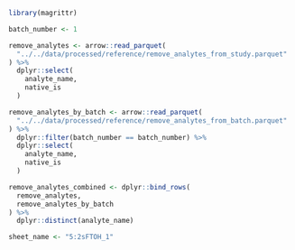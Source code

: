```r
library(magrittr)

batch_number <- 1

remove_analytes <- arrow::read_parquet(
  "../../data/processed/reference/remove_analytes_from_study.parquet"
) %>%
  dplyr::select(
    analyte_name,
    native_is
  )

remove_analytes_by_batch <- arrow::read_parquet(
  "../../data/processed/reference/remove_analytes_from_batch.parquet"
) %>%
  dplyr::filter(batch_number == batch_number) %>%
  dplyr::select(
    analyte_name,
    native_is
  )

remove_analytes_combined <- dplyr::bind_rows(
  remove_analytes,
  remove_analytes_by_batch
) %>%
  dplyr::distinct(analyte_name)

sheet_name <- "5:2sFTOH_1"
```
